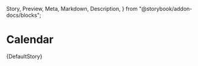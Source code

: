   Story,
  Preview,
  Meta,
  Markdown,
  Description,
} from "@storybook/addon-docs/blocks";



<Meta title="Atoms/Calendar" component="p6-calendar" />

# Calendar

<Preview>
  <Story
    name="Default"
    height="44px"
    parameters={DefaultStory.parameters}
    args={DefaultStory.args}
    argTypes={DefaultStory.argTypes}
  >
    {DefaultStory}
  </Story>
</Preview>

<Description markdown={Readme} />

